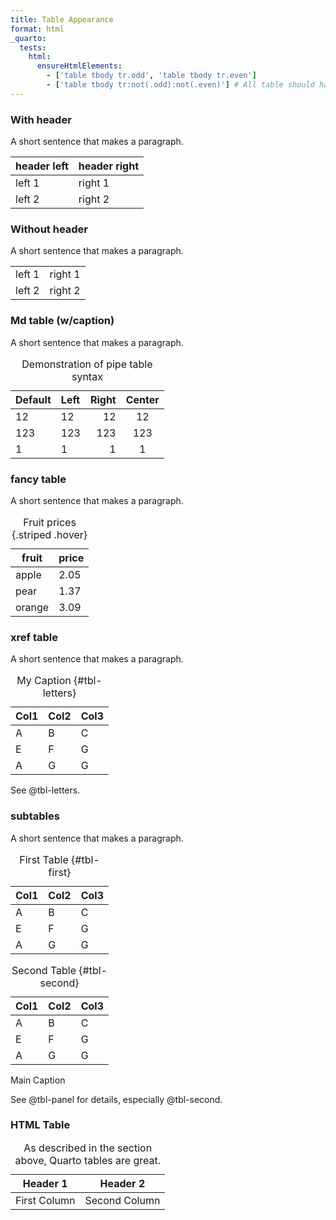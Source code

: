 ```yaml
---
title: Table Appearance
format: html
_quarto:
  tests: 
    html:
      ensureHtmlElements:
        - ['table tbody tr.odd', 'table tbody tr.even'] 
        - ['table tbody tr:not(.odd):not(.even)'] # All table should have .odd .even class for styling 
---
```


### With header

A short sentence that makes a paragraph.

header left  header right
-----------  ------------
left 1       right 1
left 2       right 2
-----------  ------------

### Without header

A short sentence that makes a paragraph.

-----------  ------------
left 1       right 1
left 2       right 2
-----------  ------------

### Md table (w/caption) {#captioned}

A short sentence that makes a paragraph.

| Default | Left | Right | Center |
|---------|:-----|------:|:------:|
| 12      | 12   |    12 |   12   |
| 123     | 123  |   123 |  123   |
| 1       | 1    |     1 |   1    |

: Demonstration of pipe table syntax

### fancy table

A short sentence that makes a paragraph.

| fruit  | price  |
|--------|--------|
| apple  | 2.05   |
| pear   | 1.37   |
| orange | 3.09   |

: Fruit prices {.striped .hover}


### xref table

A short sentence that makes a paragraph.

| Col1 | Col2 | Col3 |
|------|------|------|
| A    | B    | C    |
| E    | F    | G    |
| A    | G    | G    |

: My Caption {#tbl-letters}

See @tbl-letters.

### subtables

A short sentence that makes a paragraph.

::: {#tbl-panel layout-ncol=2}
| Col1 | Col2 | Col3 |
|------|------|------|
| A    | B    | C    |
| E    | F    | G    |
| A    | G    | G    |

: First Table {#tbl-first}

| Col1 | Col2 | Col3 |
|------|------|------|
| A    | B    | C    |
| E    | F    | G    |
| A    | G    | G    |

: Second Table {#tbl-second}

Main Caption
:::

See @tbl-panel for details, especially @tbl-second.

### HTML Table

```{=html}
<table>
  <caption>As described in the section above, Quarto tables are great.</caption>
  <thead>
    <tr>
      <th>Header 1</th>
      <th>Header 2</th>
    </tr>
  </thead>
  <tbody>
    <tr>
    <td>First Column</td>
    <td>Second Column</td>
    </tr>
  </tbody>
</table>
```